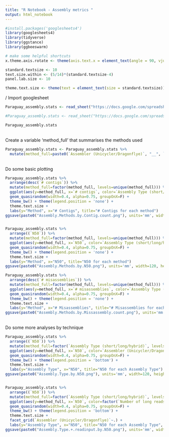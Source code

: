 ```yaml
---
title: "R Notebook - Assembly metrics "
output: html_notebook
---
```



```r
#install.packages('googlesheets4')
library(googlesheets4)
library(tidyverse)
library(ggstance)
library(ggbeeswarm)

# make some helpful shortcuts
x.theme.axis.rotate <- theme(axis.text.x = element_text(angle = 90, vjust = 0.5, hjust=1))

standard.textsize <- 10
text.size.within <- (5/14)*(standard.textsize-4)
panel.lab.size <- 10

theme.text.size <- theme(text = element_text(size = standard.textsize))

```


/ 
Import googlesheet 
```r
Paraguay_assembly.stats <- read_sheet("https://docs.google.com/spreadsheets/d/14HD7J1yyjgJAATjsHBSMbVS16jMsDYbaGWazVfjqRBc/edit?usp=sharing", sheet="Instructor_Testing")

#Paraguay_assembly.stats <- read_sheet("https://docs.google.com/spreadsheets/d/14HD7J1yyjgJAATjsHBSMbVS16jMsDYbaGWazVfjqRBc/edit?usp=sharing", sheet="Student_Results")

Paraguay_assembly.stats
```
\
Create a variable 'method_full' that summarises the methods used
```r
Paraguay_assembly.stats <- Paraguay_assembly.stats %>%
  mutate(method_full=paste0(`Assembler (Unicycler/Dragonflye)`, "__", `Assembly Type (short/long/hybrid)`, "__", `Number of long reads (if used)`))

```

\
Do some basic plotting
```r
Paraguay_assembly.stats %>%
  arrange(desc(`# contigs`)) %>%
  mutate(method_full=factor(method_full, levels=unique(method_full))) %>%
  ggplot(aes(y=method_full, x=`# contigs`, color=`Assembly Type (short/long/hybrid)`)) +
  geom_quasirandom(width=0.4, alpha=0.75, groupOnX=F) +
  theme_bw() + theme(legend.position = 'none') + 
  theme.text.size + 
  labs(y="Method", x="# Contigs", title="# Contigs for each method")
ggsave(paste0("Assembly.Methods.by.Contig.count.png"), units='mm', width=120, height=70, device='png', dpi=300)


Paraguay_assembly.stats %>%
  arrange((`N50`)) %>%
  mutate(method_full=factor(method_full, levels=unique(method_full))) %>%
  ggplot(aes(y=method_full, x=`N50`, color=`Assembly Type (short/long/hybrid)`)) +
  geom_quasirandom(width=0.4, alpha=0.75, groupOnX=F) +
  theme_bw() + theme(legend.position = 'none') + 
  theme.text.size +
  labs(y="Method", x="N50", title="N50 for each method")
ggsave(paste0("Assembly.Methods.by.N50.png"), units='mm', width=120, height=70, device='png', dpi=300)

Paraguay_assembly.stats %>%
  arrange(desc(`# misassemblies`)) %>%
  mutate(method_full=factor(method_full, levels=unique(method_full))) %>%
  ggplot(aes(y=method_full, x=`# misassemblies`, color=`Assembly Type (short/long/hybrid)`)) +
  geom_quasirandom(width=0.4, alpha=0.75, groupOnX=F) +
  theme_bw() + theme(legend.position = 'none') + 
  theme.text.size +
  labs(y="Method", x="# Misassemblies", title="# Misassemblies for each method")
ggsave(paste0("Assembly.Methods.by.Missassembly.count.png"), units='mm', width=120, height=70, device='png', dpi=300)

```

\
Do some more analyses by technique
```r
Paraguay_assembly.stats %>%
  arrange((`N50`)) %>%
  mutate(method_full=factor(`Assembly Type (short/long/hybrid)`, levels=unique(`Assembly Type (short/long/hybrid)`))) %>%
  ggplot(aes(y=method_full, x=`N50`, color=`Assembler (Unicycler/Dragonflye)`)) +
  geom_quasirandom(width=0.4, alpha=0.75, groupOnX=F) +
  theme_bw() + theme(legend.position = 'bottom') + 
  theme.text.size +
  labs(y="Assembly Type", x="N50", title="N50 for each Assembly Type")
ggsave(paste0("Assembly.Type.by.N50.png"), units='mm', width=120, height=60, device='png', dpi=300)


Paraguay_assembly.stats %>%
  arrange((`N50`)) %>%
  mutate(method_full=factor(`Assembly Type (short/long/hybrid)`, levels=unique(`Assembly Type (short/long/hybrid)`))) %>%
  ggplot(aes(y=method_full, x=`N50`, color=factor(`Number of long reads (if used)`))) +
  geom_quasirandom(width=0.4, alpha=0.75, groupOnX=F) +
  theme_bw() + theme(legend.position = 'bottom') + 
  theme.text.size + 
  facet_grid(`Assembler (Unicycler/Dragonflye)`~.) +
  labs(y="Assembly Type", x="N50", title="N50 for each Assembly Type", color="# Long Reads")
ggsave(paste0("Assembly.Type.+.readinput.by.N50.png"), units='mm', width=120, height=90, device='png', dpi=300)
```

